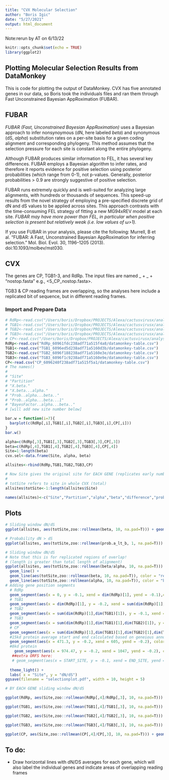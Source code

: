 ```yaml
---
title: "CVX Molecular Selection"
author: "Boris Igic"
date: "5/27/2021"
output: html_document
---
```

Note:rerun by AT on 6/13/22
```r
knitr::opts_chunk$set(echo = TRUE)
library(ggplot2)
```

## Plotting Molecular Selection Results from DataMonkey

This is code for plotting the output of DataMonkey. CVX has five annotated genes in our data, so Boris took the individuals files and ran them through Fast Unconstrained Bayesian AppRoximation (FUBAR).

## FUBAR

*FUBAR (Fast, Unconstrained Bayesian AppRoximation)* uses a Bayesian approach to infer nonsynoymous (dN, here labeled *beta*) and synonymous (dS, *alpha*) substitution rates on a per-site basis for a given coding alignment and corresponding phylogeny. This method assumes that the selection pressure for each site is constant along the entire phylogeny.

Although FUBAR produces similar information to FEL, it has several key differences. FUBAR employs a Bayesian algorithm to infer rates, and therefore it reports evidence for positive selection using posterior probabilities (which range from 0-1), not p-values. Generally, posterior probabilities > 0.9 are strongly suggestive of positive selection.

FUBAR runs extremely quickly and is well-suited for analyzing large alignments, with hundreds or thousands of sequences. This speed-up results from the novel strategy of employing a pre-specified discrete grid of dN and dS values to be applied across sites. This approach contrasts with the time-consuming FEL strategy of fitting a new MG94xREV model at each site. *FUBAR may have more power than FEL, in particular when positive selection is present but relatively weak (i.e. low values of ω>1).*

If you use FUBAR in your analysis, please cite the following: Murrell, B et al. "FUBAR: A Fast, Unconstrained Bayesian AppRoximation for inferring selection." Mol. Biol. Evol. 30, 1196–1205 (2013).  doi:10.1093/molbev/mst030.

## CVX 

The genes are CP, TGB1-3, and RdRp. The input files are named <gene order number>_ + <gene-name>_ + "nostop.fasta"
e.g., <5_CP_nostop.fasta>. 

TGB3 & CP reading frames are overlapping, so the analyses here include a replicated bit of sequence, but in different reading frames.

### Import and Prepare Data

```r
# RdRp<-read.csv("/Users/boris/Dropbox/PROJECTS/Alexa/cactusvirusx/analyses/CVX-selection/FUBAR/RdRp_60961fdc238adf71a515f4a8/datamonkey-table.csv")
# TGB1<-read.csv("/Users/boris/Dropbox/PROJECTS/Alexa/cactusvirusx/analyses/CVX-selection/FUBAR/TGB1_6096ed5d238adf71a5160d3b/datamonkey-table.csv")
# TGB2<-read.csv("/Users/boris/Dropbox/PROJECTS/Alexa/cactusvirusx/analyses/CVX-selection/FUBAR/TGB2_6096f188238adf71a5160e3e/datamonkey-table.csv")
# TGB3<-read.csv("/Users/boris/Dropbox/PROJECTS/Alexa/cactusvirusx/analyses/CVX-selection/FUBAR/TGB3_6096f1c9238adf71a5160e9e/datamonkey-table.csv")
# CP<-read.csv("/Users/boris/Dropbox/PROJECTS/Alexa/cactusvirusx/analyses/CVX-selection/FUBAR/CP_6096240f238adf71a515f5a1/datamonkey-table.csv")
RdRp<-read.csv("RdRp_60961fdc238adf71a515f4a8/datamonkey-table.csv")
TGB1<-read.csv("TGB1_6096ed5d238adf71a5160d3b/datamonkey-table.csv")
TGB2<-read.csv("TGB2_6096f188238adf71a5160e3e/datamonkey-table.csv")
TGB3<-read.csv("TGB3_6096f1c9238adf71a5160e9e/datamonkey-table.csv")
CP<-read.csv("CP_6096240f238adf71a515f5a1/datamonkey-table.csv")
# The names()
# 
# "Site"
# "Partition"
# "X.beta."
# "X.beta...alpha."
# "Prob..alpha...beta.."
# "Prob..alpha...beta...1"
# "BayesFactor..alpha...beta.."
# [will add new site number below]

bar.w = function(i=7){
  barplot(c(RdRp[,i],TGB1[,i],TGB2[,i],TGB3[,i],CP[,i]))
}
bar.w()

alpha=c(RdRp[,3],TGB1[,3],TGB2[,3],TGB3[,3],CP[,3])
beta=c(RdRp[,4],TGB1[,4],TGB2[,4],TGB3[,4],CP[,4])
Site=1:length(beta)
cvx.sel<-data.frame(Site, alpha, beta)

allsites<-rbind(RdRp,TGB1,TGB2,TGB3,CP)

# Now Site gives the original site for EACH GENE (replicates early numbers)
#
# totSite refers to site in whole CVX (total)
allsites$totSite<-1:length(allsites$Site)

names(allsites)<-c("Site","Partition","alpha","beta","difference","prob.a_gt_b","prob.a_lt_b","BayesFactor.a_lt_b","totSite")
```

## Plots

```r
# Sliding window dN/dS
ggplot(allsites, aes(totSite,zoo::rollmean(beta, 10, na.pad=T))) + geom_line() + theme_bw() + labs( x = "Site", y = "Beta")

# Probability dN > dS
ggplot(allsites, aes(totSite,zoo::rollmean(prob.a_lt_b, 1, na.pad=T))) + geom_line() + theme_light() + labs( x = "Site", y = "prob.a_lt_b")

# Sliding window dN/dS
# Note that this is for replicated regions of overlap!
# (length is greater than total length of alignment)
ggplot(allsites, aes(totSite,zoo::rollmean(beta/alpha, 10, na.pad=T))) + 
  geom_line() + 
  geom_line(aes(totSite,zoo::rollmean(beta, 10, na.pad=T)), color = "red", linetype = "dotted") +
  geom_line(aes(totSite,zoo::rollmean(alpha, 10, na.pad=T)), color = "blue", linetype = "dotted") + 
# Adding gene position segments
  # RdRp
  geom_segment(aes(x = 0, y = -0.1, xend = dim(RdRp)[1], yend = -0.1),color = "gray") +
  # TGB1
  geom_segment(aes(x = dim(RdRp)[1], y = -0.2, xend = sum(dim(RdRp)[1],dim(TGB1)[1]), yend = -0.2), color = "gray") +
  # TGB2
  geom_segment(aes(x = sum(dim(RdRp)[1],dim(TGB1)[1]), y = -0.1, xend = sum(dim(RdRp)[1],dim(TGB1)[1],dim(TGB2)[1]), yend = -0.1), color = "grey") +
  # TGB3
  geom_segment(aes(x = sum(dim(RdRp)[1],dim(TGB1)[1],dim(TGB2)[1]), y = -0.2, xend = sum(dim(RdRp)[1],dim(TGB1)[1],dim(TGB2)[1],dim(TGB3)[1]), yend = -0.2), color = "grey") +
  # CP
  geom_segment(aes(x = sum(dim(RdRp)[1],dim(TGB1)[1],dim(TGB2)[1],dim(TGB3)[1]), y = -0.1, xend = sum(dim(RdRp)[1],dim(TGB1)[1],dim(TGB2)[1],dim(TGB3)[1],dim(CP)[1]), yend = -0.1), color = "grey") +
  #15kd protein average start and end calculated based on geneious annotations
  geom_segment(aes(x = 471.3, y = -0.2, xend = 605, yend = -0.2), color = "grey") +
  #8kd protein
    geom_segment(aes(x = 974.47, y = -0.2, xend = 1047, yend = -0.2), color = "grey") +
   ##extra ORFS here:
   # geom_segment(aes(x = START_SITE, y = -0.1, xend = END_SITE, yend = -0.1), color = "grey") +
  
  theme_light() + 
  labs( x = "Site", y = "dN/dS")
ggsave(filename = "selectionplot.pdf", width = 10, height = 5)

# BY EACH GENE sliding window dN/dS

ggplot(RdRp, aes(Site,zoo::rollmean(RdRp[,4]/RdRp[,3], 10, na.pad=T))) + geom_line() + theme_light() + labs( x = "Site", y = "dN/dS")

ggplot(TGB1, aes(Site,zoo::rollmean(TGB1[,4]/TGB1[,3], 10, na.pad=T))) + geom_line() + theme_light() + labs( x = "Site", y = "dN/dS")

ggplot(TGB2, aes(Site,zoo::rollmean(TGB2[,4]/TGB2[,3], 10, na.pad=T))) + geom_line() + theme_light() + labs( x = "Site", y = "dN/dS")

ggplot(TGB3, aes(Site,zoo::rollmean(TGB3[,4]/TGB3[,3], 10, na.pad=T))) + geom_line() + theme_light() + labs( x = "Site", y = "")

ggplot(CP, aes(Site,zoo::rollmean(CP[,4]/CP[,3], 10, na.pad=T))) + geom_line() + theme_light() + labs( x = "Site", y = "")
```



## To do: 

- Draw horizontal lines with dN/DS averages for each gene, which will also label the individual genes and indicate areas of overlapping reading frames
